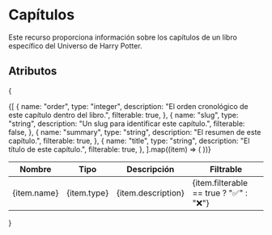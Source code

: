# Capítulos

Este recurso proporciona información sobre los capítulos de un libro específico del Universo de Harry Potter.

## Atributos

{
<table>
  <thead>
    <tr>
      <th>Nombre</th>
      <th>Tipo</th>
      <th>Descripción</th>
      <th>Filtrable</th>
    </tr>
  </thead>
  <tbody>
    {[
      {
        name: "order",
        type: "integer",
        description: "El orden cronológico de este capítulo dentro del libro.",
        filterable: true,
      },
      {
        name: "slug",
        type: "string",
        description: "Un slug para identificar este capítulo.",
        filterable: false,
      },
      {
        name: "summary",
        type: "string",
        description: "El resumen de este capítulo.",
        filterable: true,
      },
      {
        name: "title",
        type: "string",
        description: "El título de este capítulo.",
        filterable: true,
      },
    ].map((item) => (
      <tr key={item.name}>
        <td>{item.name}</td>
        <td>{item.type}</td>
        <td>{item.description}</td>
        <td>{item.filterable == true ? "✅" : "❌"}</td>
      </tr>
    ))}
  </tbody>
</table>
}
